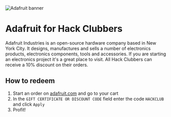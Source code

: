 
<Image src="/adafruit-banner.jpg" width={1500} height={500} alt="Adafruit banner" />

# Adafruit for Hack Clubbers

Adafruit Industries is an open-source hardware company based in New York City. It designs, manufactures and sells a number of electronics products, electronics components, tools and accessories. If you are starting an electronics project it's a great place to visit. All Hack Clubbers can receive a 10% discount on their orders.

## How to redeem

1. Start an order on [adafruit.com](https://adafruit.com) and go to your cart
2. In the `GIFT CERTIFICATE OR DISCOUNT CODE` field enter the code `HACKCLUB` and click `Apply`
3. Profit!
